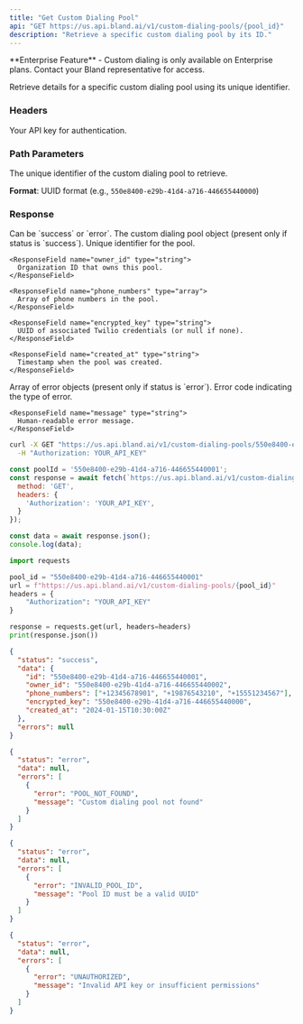 ```yaml
---
title: "Get Custom Dialing Pool"
api: "GET https://us.api.bland.ai/v1/custom-dialing-pools/{pool_id}"
description: "Retrieve a specific custom dialing pool by its ID."
---
```


<Info>
  **Enterprise Feature** - Custom dialing is only available on Enterprise plans. Contact your Bland representative for access.
</Info>

Retrieve details for a specific custom dialing pool using its unique identifier.

### Headers

<ParamField header="authorization" type="string" required>
  Your API key for authentication.
</ParamField>

### Path Parameters

<ParamField path="pool_id" type="string" required>
  The unique identifier of the custom dialing pool to retrieve.
  
  **Format**: UUID format (e.g., `550e8400-e29b-41d4-a716-446655440000`)
</ParamField>

### Response

<ResponseField name="status" type="string">
  Can be `success` or `error`.
</ResponseField>

<ResponseField name="data" type="object">
  The custom dialing pool object (present only if status is `success`).
  
  <Expandable title="data properties">
    <ResponseField name="id" type="string">
      Unique identifier for the pool.
    </ResponseField>
    
    <ResponseField name="owner_id" type="string">
      Organization ID that owns this pool.
    </ResponseField>
    
    <ResponseField name="phone_numbers" type="array">
      Array of phone numbers in the pool.
    </ResponseField>
    
    <ResponseField name="encrypted_key" type="string">
      UUID of associated Twilio credentials (or null if none).
    </ResponseField>
    
    <ResponseField name="created_at" type="string">
      Timestamp when the pool was created.
    </ResponseField>
  </Expandable>
</ResponseField>

<ResponseField name="errors" type="array">
  Array of error objects (present only if status is `error`).
  
  <Expandable title="error object properties">
    <ResponseField name="error" type="string">
      Error code indicating the type of error.
    </ResponseField>
    
    <ResponseField name="message" type="string">
      Human-readable error message.
    </ResponseField>
  </Expandable>
</ResponseField>

<RequestExample>

```bash cURL
curl -X GET "https://us.api.bland.ai/v1/custom-dialing-pools/550e8400-e29b-41d4-a716-446655440001" \
  -H "Authorization: YOUR_API_KEY"
```

```javascript JavaScript
const poolId = '550e8400-e29b-41d4-a716-446655440001';
const response = await fetch(`https://us.api.bland.ai/v1/custom-dialing-pools/${poolId}`, {
  method: 'GET',
  headers: {
    'Authorization': 'YOUR_API_KEY',
  }
});

const data = await response.json();
console.log(data);
```

```python Python
import requests

pool_id = "550e8400-e29b-41d4-a716-446655440001"
url = f"https://us.api.bland.ai/v1/custom-dialing-pools/{pool_id}"
headers = {
    "Authorization": "YOUR_API_KEY"
}

response = requests.get(url, headers=headers)
print(response.json())
```

</RequestExample>

<ResponseExample>

```json Success Response
{
  "status": "success",
  "data": {
    "id": "550e8400-e29b-41d4-a716-446655440001",
    "owner_id": "550e8400-e29b-41d4-a716-446655440002",
    "phone_numbers": ["+12345678901", "+19876543210", "+15551234567"],
    "encrypted_key": "550e8400-e29b-41d4-a716-446655440000",
    "created_at": "2024-01-15T10:30:00Z"
  },
  "errors": null
}
```

```json Error Response - Pool Not Found
{
  "status": "error",
  "data": null,
  "errors": [
    {
      "error": "POOL_NOT_FOUND",
      "message": "Custom dialing pool not found"
    }
  ]
}
```

```json Error Response - Invalid Pool ID
{
  "status": "error",
  "data": null,
  "errors": [
    {
      "error": "INVALID_POOL_ID",
      "message": "Pool ID must be a valid UUID"
    }
  ]
}
```

```json Error Response - Unauthorized
{
  "status": "error",
  "data": null,
  "errors": [
    {
      "error": "UNAUTHORIZED",
      "message": "Invalid API key or insufficient permissions"
    }
  ]
}
```

</ResponseExample> 